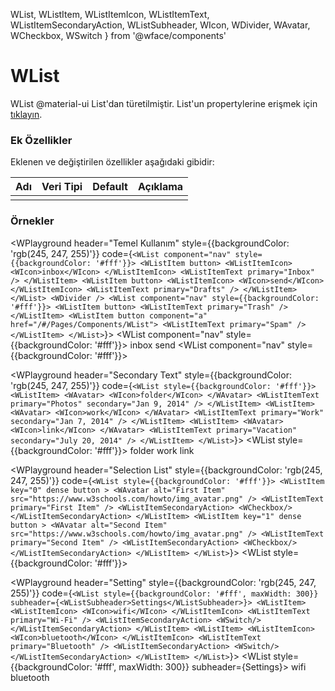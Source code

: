   WList, WListItem, WListItemIcon, 
  WListItemText, WListItemSecondaryAction, WListSubheader, 
  WIcon, WDivider, WAvatar, 
  WCheckbox, WSwitch
} from '@wface/components'

# WList

WList @material-ui List'dan türetilmiştir.
List'un propertylerine erişmek için [tıklayın](https://material-ui.com/api/list/).

### Ek Özellikler

Eklenen ve değiştirilen özellikler aşağıdaki gibidir:

| Adı                 | Veri Tipi                                                     | Default | Açıklama                                        |
|:--------------------|:--------------------------------------------------------------|:--------|:------------------------------------------------|
|                     |                                                               |         |                                                 |


### Örnekler

<WPlayground header="Temel Kullanım" style={{backgroundColor: 'rgb(245, 247, 255)'}}
code={`
<WList component="nav" style={{backgroundColor: '#fff'}}>
  <WListItem button>
    <WListItemIcon>
      <WIcon>inbox</WIcon>
    </WListItemIcon>
    <WListItemText primary="Inbox" />
  </WListItem>
  <WListItem button>
    <WListItemIcon>
      <WIcon>send</WIcon>
    </WListItemIcon>
    <WListItemText primary="Drafts" />
  </WListItem>
</WList>
<WDivider />
<WList component="nav" style={{backgroundColor: '#fff'}}>
  <WListItem button>
    <WListItemText primary="Trash" />
  </WListItem>
  <WListItem button component="a" href="/#/Pages/Components/WList">
    <WListItemText primary="Spam" />
  </WListItem>
</WList>
`}>
<WList component="nav" style={{backgroundColor: '#fff'}}>
  <WListItem button>
    <WListItemIcon>
      <WIcon>inbox</WIcon>
    </WListItemIcon>
    <WListItemText primary="Inbox" />
  </WListItem>
  <WListItem button>
    <WListItemIcon>
      <WIcon>send</WIcon>
    </WListItemIcon>
    <WListItemText primary="Drafts" />
  </WListItem>
</WList>
<WDivider />
<WList component="nav" style={{backgroundColor: '#fff'}}>
  <WListItem button>
    <WListItemText primary="Trash" />
  </WListItem>
  <WListItem button component="a" href="/#/Pages/Components/WList">
    <WListItemText primary="Spam" />
  </WListItem>
</WList>
</WPlayground><br/>

<WPlayground header="Secondary Text" style={{backgroundColor: 'rgb(245, 247, 255)'}}
code={`
<WList style={{backgroundColor: '#fff'}}>
  <WListItem>
    <WAvatar>
      <WIcon>folder</WIcon>
    </WAvatar>
    <WListItemText primary="Photos" secondary="Jan 9, 2014" />
  </WListItem>
  <WListItem>
    <WAvatar>
      <WIcon>work</WIcon>
    </WAvatar>
    <WListItemText primary="Work" secondary="Jan 7, 2014" />
  </WListItem>
  <WListItem>
    <WAvatar>
      <WIcon>link</WIcon>
    </WAvatar>
    <WListItemText primary="Vacation" secondary="July 20, 2014" />
  </WListItem>
</WList>
`}>
<WList style={{backgroundColor: '#fff'}}>
  <WListItem>
    <WAvatar>
      <WIcon>folder</WIcon>
    </WAvatar>
    <WListItemText primary="Photos" secondary="Jan 9, 2014" />
  </WListItem>
  <WListItem>
    <WAvatar>
      <WIcon>work</WIcon>
    </WAvatar>
    <WListItemText primary="Work" secondary="Jan 7, 2014" />
  </WListItem>
  <WListItem>
    <WAvatar>
      <WIcon>link</WIcon>
    </WAvatar>
    <WListItemText primary="Vacation" secondary="July 20, 2014" />
  </WListItem>
</WList>
</WPlayground><br/>

<WPlayground header="Selection List" style={{backgroundColor: 'rgb(245, 247, 255)'}} 
code={`
<WList style={{backgroundColor: '#fff'}}>
  <WListItem key="0" dense button >
    <WAvatar alt="First Item" src="https://www.w3schools.com/howto/img_avatar.png" />
    <WListItemText primary="First Item" />
    <WListItemSecondaryAction>
      <WCheckbox/>
    </WListItemSecondaryAction>
  </WListItem>
  <WListItem key="1" dense button >
    <WAvatar alt="Second Item" src="https://www.w3schools.com/howto/img_avatar.png" />
    <WListItemText primary="Second Item" />
    <WListItemSecondaryAction>
      <WCheckbox/>
    </WListItemSecondaryAction>
  </WListItem>
</WList>
`}>
<WList style={{backgroundColor: '#fff'}}>
  <WListItem key="0" dense button >
    <WAvatar alt="First Item" src="https://www.w3schools.com/howto/img_avatar.png" />
    <WListItemText primary="First Item" />
    <WListItemSecondaryAction>
      <WCheckbox/>
    </WListItemSecondaryAction>
  </WListItem>
  <WListItem key="1" dense button >
    <WAvatar alt="Second Item" src="https://www.w3schools.com/howto/img_avatar.png" />
    <WListItemText primary="Second Item" />
    <WListItemSecondaryAction>
      <WCheckbox/>
    </WListItemSecondaryAction>
  </WListItem>
</WList>
</WPlayground><br/>

<WPlayground header="Setting" style={{backgroundColor: 'rgb(245, 247, 255)'}}
code={`
<WList style={{backgroundColor: '#fff', maxWidth: 300}} subheader={<WListSubheader>Settings</WListSubheader>}>
<WListItem>
  <WListItemIcon>
    <WIcon>wifi</WIcon>
  </WListItemIcon>
  <WListItemText primary="Wi-Fi" />
    <WListItemSecondaryAction>
      <WSwitch/>
    </WListItemSecondaryAction>
  </WListItem>
  <WListItem>
    <WListItemIcon>
      <WIcon>bluetooth</WIcon>
    </WListItemIcon>
    <WListItemText primary="Bluetooth" />
    <WListItemSecondaryAction>
      <WSwitch/>
    </WListItemSecondaryAction>
  </WListItem>
</WList>
`}>
<WList style={{backgroundColor: '#fff', maxWidth: 300}} subheader={<WListSubheader>Settings</WListSubheader>}>
<WListItem>
  <WListItemIcon>
    <WIcon>wifi</WIcon>
  </WListItemIcon>
  <WListItemText primary="Wi-Fi" />
    <WListItemSecondaryAction>
      <WSwitch/>
    </WListItemSecondaryAction>
  </WListItem>
  <WListItem>
    <WListItemIcon>
      <WIcon>bluetooth</WIcon>
    </WListItemIcon>
    <WListItemText primary="Bluetooth" />
    <WListItemSecondaryAction>
      <WSwitch/>
    </WListItemSecondaryAction>
  </WListItem>
</WList>
</WPlayground><br/>